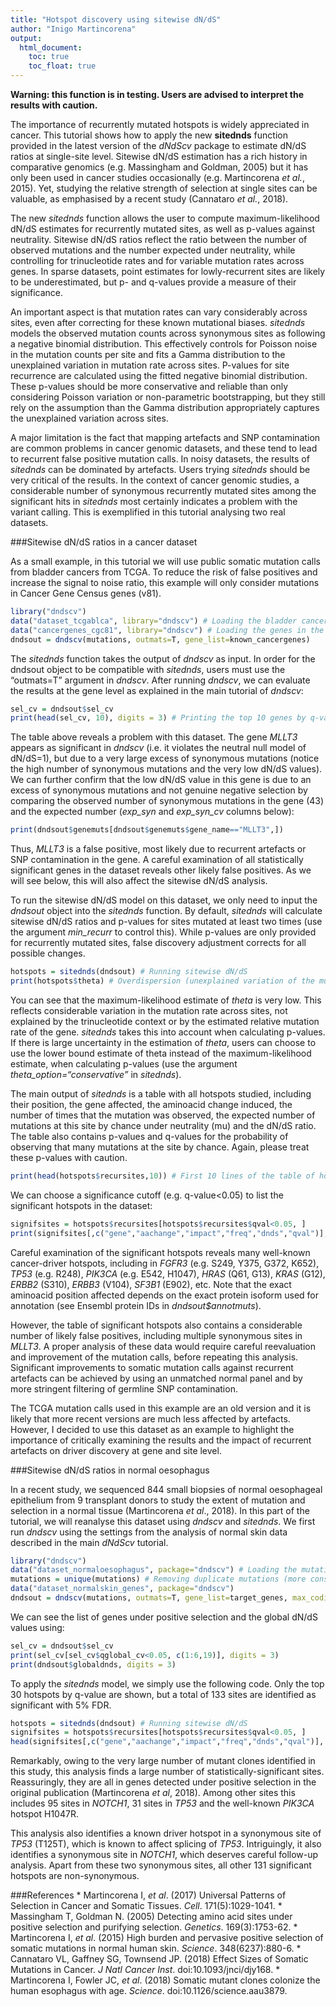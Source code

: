 ```yaml
---
title: "Hotspot discovery using sitewise dN/dS"
author: "Inigo Martincorena"
output: 
  html_document:
    toc: true
    toc_float: true
---
```


**Warning: this function is in testing. Users are advised to interpret the results with caution.**

The importance of recurrently mutated hotspots is widely appreciated in cancer. This tutorial shows how to apply the new **sitednds** function provided in the latest version of the *dNdScv* package to estimate dN/dS ratios at single-site level. Sitewise dN/dS estimation has a rich history in comparative genomics (e.g. Massingham and Goldman, 2005) but it has only been used in cancer studies occasionally (e.g. Martincorena *et al.*, 2015). Yet, studying the relative strength of selection at single sites can be valuable, as emphasised by a recent study (Cannataro *et al.*, 2018).

The new *sitednds* function allows the user to compute maximum-likelihood dN/dS estimates for recurrently mutated sites, as well as p-values against neutrality. Sitewise dN/dS ratios reflect the ratio between the number of observed mutations and the number expected under neutrality, while controlling for trinucleotide rates and for variable mutation rates across genes. In sparse datasets, point estimates for lowly-recurrent sites are likely to be underestimated, but p- and q-values provide a measure of their significance.

An important aspect is that mutation rates can vary considerably across sites, even after correcting for these known mutational biases. *sitednds* models the observed mutation counts across synonymous sites as following a negative binomial distribution. This effectively controls for Poisson noise in the mutation counts per site and fits a Gamma distribution to the unexplained variation in mutation rate across sites. P-values for site recurrence are calculated using the fitted negative binomial distribution. These p-values should be more conservative and reliable than only considering Poisson variation or non-parametric bootstrapping, but they still rely on the assumption than the Gamma distribution appropriately captures the unexplained variation across sites.

A major limitation is the fact that mapping artefacts and SNP contamination are common problems in cancer genomic datasets, and these tend to lead to recurrent false positive mutation calls. In noisy datasets, the results of *sitednds* can be dominated by artefacts. Users trying *sitednds* should be very critical of the results. In the context of cancer genomic studies, a considerable number of synonymous recurrently mutated sites among the significant hits in *sitednds* most certainly indicates a problem with the variant calling. This is exemplified in this tutorial analysing two real datasets.

###Sitewise dN/dS ratios in a cancer dataset

As a small example, in this tutorial we will use public somatic mutation calls from bladder cancers from TCGA. To reduce the risk of false positives and increase the signal to noise ratio, this example will only consider mutations in Cancer Gene Census genes (v81).

```r
library("dndscv")
data("dataset_tcgablca", library="dndscv") # Loading the bladder cancer data
data("cancergenes_cgc81", library="dndscv") # Loading the genes in the Cancer Gene Census (v81)
dndsout = dndscv(mutations, outmats=T, gene_list=known_cancergenes)
```

The *sitednds* function takes the output of *dndscv* as input. In order for the dndsout object to be compatible with *sitednds*, users must use the "outmats=T" argument in *dndscv*. After running *dndscv*, we can evaluate the results at the gene level as explained in the main tutorial of *dndscv*:

```r
sel_cv = dndsout$sel_cv
print(head(sel_cv, 10), digits = 3) # Printing the top 10 genes by q-value
```

The table above reveals a problem with this dataset. The gene *MLLT3* appears as significant in *dndscv* (i.e. it violates the neutral null model of dN/dS=1), but due to a very large excess of synonymous mutations (notice the high number of synonymous mutations and the very low dN/dS values). We can further confirm that the low dN/dS value in this gene is due to an excess of synonymous mutations and not genuine negative selection by comparing the observed number of synonymous mutations in the gene (43) and the expected number (*exp_syn* and *exp_syn_cv* columns below):

```r
print(dndsout$genemuts[dndsout$genemuts$gene_name=="MLLT3",])
```

Thus, *MLLT3* is a false positive, most likely due to recurrent artefacts or SNP contamination in the gene. A careful examination of all statistically significant genes in the dataset reveals other likely false positives. As we will see below, this will also affect the sitewise dN/dS analysis.

To run the sitewise dN/dS model on this dataset, we only need to input the *dndsout* object into the *sitednds* function. By default, *sitednds* will calculate sitewise dN/dS ratios and p-values for sites mutated at least two times (use the argument *min_recurr* to control this). While p-values are only provided for recurrently mutated sites, false discovery adjustment corrects for all possible changes.

```r
hotspots = sitednds(dndsout) # Running sitewise dN/dS
print(hotspots$theta) # Overdispersion (unexplained variation of the mutation rate across sites)
```

You can see that the maximum-likelihood estimate of *theta* is very low. This reflects considerable variation in the mutation rate across sites, not explained by the trinucleotide context or by the estimated relative mutation rate of the gene. *sitednds* takes this into account when calculating p-values. If there is large uncertainty in the estimation of *theta*, users can choose to use the lower bound estimate of theta instead of the maximum-likelihood estimate, when calculating p-values (use the argument *theta_option="conservative"* in *sitednds*).

The main output of *sitednds* is a table with all hotspots studied, including their position, the gene affected, the aminoacid change induced, the number of times that the mutation was observed, the expected number of mutations at this site by chance under neutrality (mu) and the dN/dS ratio. The table also contains p-values and q-values for the probability of observing that many mutations at the site by chance. Again, please treat these p-values with caution.

```r
print(head(hotspots$recursites,10)) # First 10 lines of the table of hotspots
```

We can choose a significance cutoff (e.g. q-value<0.05) to list the significant hotspots in the dataset:

```r
signifsites = hotspots$recursites[hotspots$recursites$qval<0.05, ]
print(signifsites[,c("gene","aachange","impact","freq","dnds","qval")], digits=5)
```

Careful examination of the significant hotspots reveals many well-known cancer-driver hotspots, including in *FGFR3* (e.g. S249, Y375, G372, K652), *TP53* (e.g. R248), *PIK3CA* (e.g. E542, H1047), *HRAS* (Q61, G13), *KRAS* (G12), *ERBB2* (S310), *ERBB3* (V104), *SF3B1* (E902), etc. Note that the exact aminoacid position affected depends on the exact protein isoform used for annotation (see Ensembl protein IDs in *dndsout$annotmuts*).

However, the table of significant hotspots also contains a considerable number of likely false positives, including multiple synonymous sites in *MLLT3*. A proper analysis of these data would require careful reevaluation and improvement of the mutation calls, before repeating this analysis. Significant improvements to somatic mutation calls against recurrent artefacts can be achieved by using an unmatched normal panel and by more stringent filtering of germline SNP contamination. 

The TCGA mutation calls used in this example are an old version and it is likely that more recent versions are much less affected by artefacts. However, I decided to use this dataset as an example to highlight the importance of critically examining the results and the impact of recurrent artefacts on driver discovery at gene and site level.

###Sitewise dN/dS ratios in normal oesophagus

In a recent study, we sequenced 844 small biopsies of normal oesophageal epithelium from 9 transplant donors to study the extent of mutation and selection in a normal tissue (Martincorena *et al*., 2018). In this part of the tutorial, we will reanalyse this dataset using *dndscv* and *sitednds*. We first run *dndscv* using the settings from the analysis of normal skin data described in the main *dNdScv* tutorial.

```r
library("dndscv")
data("dataset_normaloesophagus", package="dndscv") # Loading the mutations in normal oesophagus
mutations = unique(mutations) # Removing duplicate mutations (more conservative)
data("dataset_normalskin_genes", package="dndscv")
dndsout = dndscv(mutations, outmats=T, gene_list=target_genes, max_coding_muts_per_sample=Inf, max_muts_per_gene_per_sample=Inf) # outmats=T is required to run sitednds
```

We can see the list of genes under positive selection and the global dN/dS values using:

```r
sel_cv = dndsout$sel_cv
print(sel_cv[sel_cv$qglobal_cv<0.05, c(1:6,19)], digits = 3)
print(dndsout$globaldnds, digits = 3)
```

To apply the *sitednds* model, we simply use the following code. Only the top 30 hotspots by q-value are shown, but a total of 133 sites are identified as significant with 5% FDR.

```r
hotspots = sitednds(dndsout) # Running sitewise dN/dS
signifsites = hotspots$recursites[hotspots$recursites$qval<0.05, ]
head(signifsites[,c("gene","aachange","impact","freq","dnds","qval")], 30)
```

Remarkably, owing to the very large number of mutant clones identified in this study, this analysis finds a large number of statistically-significant sites. Reassuringly, they are all in genes detected under positive selection in the original publication (Martincorena *et al*, 2018). Among other sites this includes 95 sites in *NOTCH1*, 31 sites in *TP53* and the well-known *PIK3CA* hotspot H1047R.

This analysis also identifies a known driver hotspot in a synonymous site of *TP53* (T125T), which is known to affect splicing of *TP53*. Intriguingly, it also identifies a synonymous site in *NOTCH1*, which deserves careful follow-up analysis. Apart from these two synonymous sites, all other 131 significant hotspots are non-synonymous.


###References
* Martincorena I, *et al*. (2017) Universal Patterns of Selection in Cancer and Somatic Tissues. *Cell*. 171(5):1029-1041.
* Massingham T, Goldman N. (2005) Detecting amino acid sites under positive selection and purifying selection. *Genetics*. 169(3):1753-62.
* Martincorena I, *et al*. (2015) High burden and pervasive positive selection of somatic mutations in normal human skin. *Science*. 348(6237):880-6.
* Cannataro VL, Gaffney SG, Townsend JP. (2018) Effect Sizes of Somatic Mutations in Cancer. *J Natl Cancer Inst*. doi:10.1093/jnci/djy168.
* Martincorena I, Fowler JC, *et al*. (2018) Somatic mutant clones colonize the human esophagus with age. *Science*. doi:10.1126/science.aau3879.
